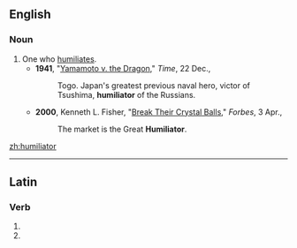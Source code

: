 ==English==

===Noun===
{{en-noun}}

# One who [[humiliate]]s.
#*'''1941''', "[http://www.time.com/time/magazine/article/0,9171,931964,00.html Yamamoto v. the Dragon]," ''Time'', 22 Dec.,
#*:Togo. Japan's greatest previous naval hero, victor of Tsushima, '''humiliator''' of the Russians.
#*'''2000''', Kenneth L. Fisher, "[http://www.forbes.com/columnists/free_forbes/2000/0403/6508197a.html Break Their Crystal Balls]," ''Forbes'',  3 Apr.,
#*:The market is the Great '''Humiliator'''.

[[zh:humiliator]]

----
==Latin==

===Verb===
{{la-verb-form|humiliātor}}

# {{conjugation of|humilio|humiliō|2|s|fut|pass|imp|lang=la}}
# {{conjugation of|humilio|humiliō|3|s|fut|pass|imp|lang=la}}
{{count page|[[Wiktionary:Page count]]}}
{{rfc-auto}}